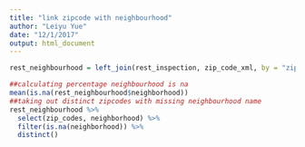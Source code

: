 ```yaml
---
title: "link zipcode with neighbourhood"
author: "Leiyu Yue"
date: "12/1/2017"
output: html_document
---
```



```r
rest_neighbourhood = left_join(rest_inspection, zip_code_xml, by = "zip_codes")

##calculating percentage neighbourhood is na
mean(is.na(rest_neighbourhood$neighborhood))
##taking out distinct zipcodes with missing neighbourhood name
rest_neighbourhood %>% 
  select(zip_codes, neighborhood) %>% 
  filter(is.na(neighborhood)) %>% 
  distinct()
```

